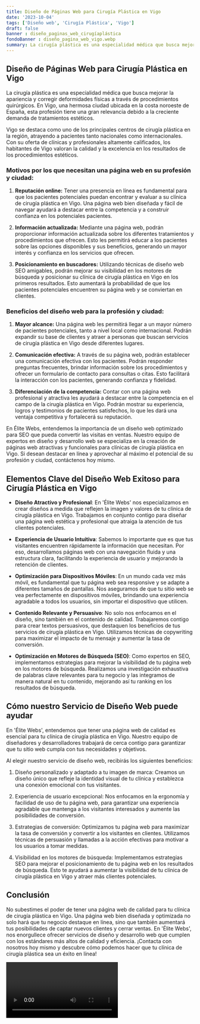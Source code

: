 ```yaml
---
title: Diseño de Páginas Web para Cirugía Plástica en Vigo
date: '2023-10-04'
tags: ['Diseño web', 'Cirugía Plástica', 'Vigo']
draft: false
banner : diseño_paginas_web_cirugíaplástica
fondoBanner : diseño_pagina_web_vigo.webp
summary: La cirugía plástica es una especialidad médica que busca mejorar la apariencia y corregir deformidades físicas a través de procedimientos quirúrgicos. En Vigo, una hermosa ciudad ubicada en la costa noroeste de España, esta profesión tiene una gran relevancia debido a la creciente demanda de tratamientos estéticos.
---
```


## Diseño de Páginas Web para Cirugía Plástica en Vigo

La cirugía plástica es una especialidad médica que busca mejorar la apariencia y corregir deformidades físicas a través de procedimientos quirúrgicos. En Vigo, una hermosa ciudad ubicada en la costa noroeste de España, esta profesión tiene una gran relevancia debido a la creciente demanda de tratamientos estéticos.

Vigo se destaca como uno de los principales centros de cirugía plástica en la región, atrayendo a pacientes tanto nacionales como internacionales. Con su oferta de clínicas y profesionales altamente calificados, los habitantes de Vigo valoran la calidad y la excelencia en los resultados de los procedimientos estéticos.

### Motivos por los que necesitan una página web en su profesión y ciudad:

1. **Reputación online:** Tener una presencia en línea es fundamental para que los pacientes potenciales puedan encontrar y evaluar a su clínica de cirugía plástica en Vigo. Una página web bien diseñada y fácil de navegar ayudará a destacar entre la competencia y a construir confianza en los potenciales pacientes.

2. **Información actualizada:** Mediante una página web, podrán proporcionar información actualizada sobre los diferentes tratamientos y procedimientos que ofrecen. Esto les permitirá educar a los pacientes sobre las opciones disponibles y sus beneficios, generando un mayor interés y confianza en los servicios que ofrecen.

3. **Posicionamiento en buscadores:** Utilizando técnicas de diseño web SEO amigables, podrán mejorar su visibilidad en los motores de búsqueda y posicionar su clínica de cirugía plástica en Vigo en los primeros resultados. Esto aumentará la probabilidad de que los pacientes potenciales encuentren su página web y se conviertan en clientes.

### Beneficios del diseño web para la profesión y ciudad:

1. **Mayor alcance:** Una página web les permitirá llegar a un mayor número de pacientes potenciales, tanto a nivel local como internacional. Podrán expandir su base de clientes y atraer a personas que buscan servicios de cirugía plástica en Vigo desde diferentes lugares.

2. **Comunicación efectiva:** A través de su página web, podrán establecer una comunicación efectiva con los pacientes. Podrán responder preguntas frecuentes, brindar información sobre los procedimientos y ofrecer un formulario de contacto para consultas o citas. Esto facilitará la interacción con los pacientes, generando confianza y fidelidad.

3. **Diferenciación de la competencia:** Contar con una página web profesional y atractiva les ayudará a destacar entre la competencia en el campo de la cirugía plástica en Vigo. Podrán mostrar su experiencia, logros y testimonios de pacientes satisfechos, lo que les dará una ventaja competitiva y fortalecerá su reputación.

En Élite Webs, entendemos la importancia de un diseño web optimizado para SEO que pueda convertir las visitas en ventas. Nuestro equipo de expertos en diseño y desarrollo web se especializa en la creación de páginas web atractivas y funcionales para clínicas de cirugía plástica en Vigo. Si desean destacar en línea y aprovechar al máximo el potencial de su profesión y ciudad, contáctenos hoy mismo.

<GifSeo />

<Cta />

## Elementos Clave del Diseño Web Exitoso para Cirugía Plástica en Vigo

- **Diseño Atractivo y Profesional**: En 'Élite Webs' nos especializamos en crear diseños a medida que reflejen la imagen y valores de tu clínica de cirugía plástica en Vigo. Trabajamos en conjunto contigo para diseñar una página web estética y profesional que atraiga la atención de tus clientes potenciales.

- **Experiencia de Usuario Intuitiva**: Sabemos lo importante que es que tus visitantes encuentren rápidamente la información que necesitan. Por eso, desarrollamos páginas web con una navegación fluida y una estructura clara, facilitando la experiencia de usuario y mejorando la retención de clientes.

- **Optimización para Dispositivos Móviles**: En un mundo cada vez más móvil, es fundamental que tu página web sea responsive y se adapte a diferentes tamaños de pantallas. Nos aseguramos de que tu sitio web se vea perfectamente en dispositivos móviles, brindando una experiencia agradable a todos los usuarios, sin importar el dispositivo que utilicen.

- **Contenido Relevante y Persuasivo**: No solo nos enfocamos en el diseño, sino también en el contenido de calidad. Trabajaremos contigo para crear textos persuasivos, que destaquen los beneficios de tus servicios de cirugía plástica en Vigo. Utilizamos técnicas de copywriting para maximizar el impacto de tu mensaje y aumentar la tasa de conversión.

- **Optimización en Motores de Búsqueda (SEO)**: Como expertos en SEO, implementamos estrategias para mejorar la visibilidad de tu página web en los motores de búsqueda. Realizamos una investigación exhaustiva de palabras clave relevantes para tu negocio y las integramos de manera natural en tu contenido, mejorando así tu ranking en los resultados de búsqueda.

## Cómo nuestro Servicio de Diseño Web puede ayudar

En 'Élite Webs', entendemos que tener una página web de calidad es esencial para tu clínica de cirugía plástica en Vigo. Nuestro equipo de diseñadores y desarrolladores trabajará de cerca contigo para garantizar que tu sitio web cumpla con tus necesidades y objetivos.

Al elegir nuestro servicio de diseño web, recibirás los siguientes beneficios:

1. Diseño personalizado y adaptado a tu imagen de marca: Creamos un diseño único que refleje la identidad visual de tu clínica y establezca una conexión emocional con tus visitantes.

2. Experiencia de usuario excepcional: Nos enfocamos en la ergonomía y facilidad de uso de tu página web, para garantizar una experiencia agradable que mantenga a los visitantes interesados y aumente las posibilidades de conversión.

3. Estrategias de conversión: Optimizamos tu página web para maximizar la tasa de conversión y convertir a los visitantes en clientes. Utilizamos técnicas de persuasión y llamadas a la acción efectivas para motivar a los usuarios a tomar medidas.

4. Visibilidad en los motores de búsqueda: Implementamos estrategias SEO para mejorar el posicionamiento de tu página web en los resultados de búsqueda. Esto te ayudará a aumentar la visibilidad de tu clínica de cirugía plástica en Vigo y atraer más clientes potenciales.

## Conclusión

No subestimes el poder de tener una página web de calidad para tu clínica de cirugía plástica en Vigo. Una página web bien diseñada y optimizada no solo hará que tu negocio destaque en línea, sino que también aumentará tus posibilidades de captar nuevos clientes y cerrar ventas. En 'Élite Webs', nos enorgullece ofrecer servicios de diseño y desarrollo web que cumplen con los estándares más altos de calidad y eficiencia. ¡Contacta con nosotros hoy mismo y descubre cómo podemos hacer que tu clínica de cirugía plástica sea un éxito en línea!

<Video />

<CtaBot job='Cirugía Plástica' city='Vigo'/>

<Gmaps query='Vigo+españa+maps' />